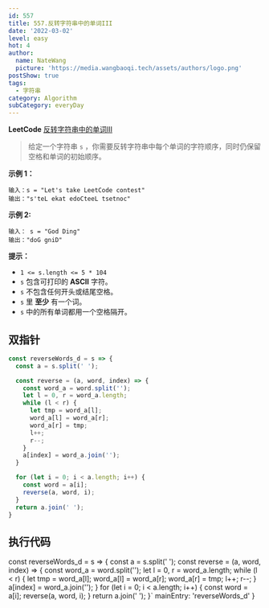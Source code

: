 ```yaml
---
id: 557
title: 557.反转字符串中的单词III
date: '2022-03-02'
level: easy
hot: 4
author:
  name: NateWang
  picture: 'https://media.wangbaoqi.tech/assets/authors/logo.png'
postShow: true
tags:
  - 字符串
category: Algorithm
subCategory: everyDay
---
```



**LeetCode** [反转字符串中的单词III](https://leetcode.cn/problems/reverse-words-in-a-string-iii/)

> 给定一个字符串 `s` ，你需要反转字符串中每个单词的字符顺序，同时仍保留空格和单词的初始顺序。

**示例 1：**

```
输入：s = "Let's take LeetCode contest"
输出："s'teL ekat edoCteeL tsetnoc"
```

**示例 2:**

```
输入： s = "God Ding"
输出："doG gniD"
```

**提示：**

- `1 <= s.length <= 5 * 104`
- `s` 包含可打印的 **ASCII** 字符。
- `s` 不包含任何开头或结尾空格。
- `s` 里 **至少** 有一个词。
- `s` 中的所有单词都用一个空格隔开。


## 双指针

```js
const reverseWords_d = s => {
  const a = s.split(' ');

  const reverse = (a, word, index) => {
    const word_a = word.split('');
    let l = 0, r = word_a.length;
    while (l < r) {
      let tmp = word_a[l];
      word_a[l] = word_a[r];
      word_a[r] = tmp;
      l++;
      r--;
    }
    a[index] = word_a.join('');
  }

  for (let i = 0; i < a.length; i++) {
    const word = a[i];
    reverse(a, word, i);
  }
  return a.join(' ');
}
```

## 执行代码

const reverseWords_d = s => {
  const a = s.split(' ');
  const reverse = (a, word, index) => {
    const word_a = word.split('');
    let l = 0, r = word_a.length;
    while (l < r) {
      let tmp = word_a[l];
      word_a[l] = word_a[r];
      word_a[r] = tmp;
      l++;
      r--;
    }
    a[index] = word_a.join('');
  }
  for (let i = 0; i < a.length; i++) {
    const word = a[i];
    reverse(a, word, i);
  }
  return a.join(' ');
}`
  mainEntry: 'reverseWords_d'
}

<PlayGround js={js} mode='algo' options={options}/> 
